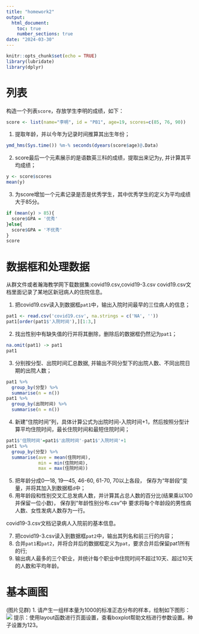 ---
title: "homework2"
output: 
  html_document: 
    toc: true
    number_sections: true
date: "2024-03-30"
---

```{r setup, include=FALSE}
knitr::opts_chunk$set(echo = TRUE)
library(lubridate)
library(dplyr)
```

# 列表

构造一个列表`score`，存放学生李明的成绩，如下：

```{r}
score <- list(name="李明", id = "PB1", age=19, scores=c(85, 76, 90))
```

1. 提取年龄，并以今年为记录时间推算其出生年份；
```{r}
ymd_hms(Sys.time()) %m-% seconds(dyears(score$age)@.Data)
```
2. score最后一个元素展示的是语数英三科的成绩，提取出来记为`y`, 并计算其平均成绩；
```{r}
y <- score$scores
mean(y)
```
3. 为score增加一个元素记录是否是优秀学生，其中优秀学生的定义为平均成绩大于85分。
```{r}
if (mean(y) > 85){
  score$GPA = '优秀'
}else{
  score$GPA = '不优秀'
}
score
```


# 数据框和处理数据
从群文件或者瀚海教学网下载数据集:covid19.csv,covid19-3.csv
covid19.csv文档里面记录了某地区新冠病人的住院信息。

1. 把covid19.csv读入到数据框`pat1`中，输出入院时间最早的三位病人的信息；
```{r}
pat1 <- read.csv('covid19.csv', na.strings = c('NA', ''))
pat1[order(pat1$'入院时间'),][1:3,]
```
2. 找出性别中有缺失值的行并将其删除，删除后的数据框仍然记为`pat1`；
```{r}
na.omit(pat1) -> pat1
pat1
```
3. 分别按分型、出院时间汇总数据, 并输出不同分型下的出院人数、不同出院日期的出院人数；
```{r}
pat1 %>%
  group_by(分型) %>%
  summarise(n = n())
pat1 %>%
  group_by(出院时间) %>%
  summarise(n = n())
```
4. 新建"住院时间"列，具体计算公式为出院时间-入院时间+1，然后按照分型计算平均住院时间，最长住院时间和最短住院时间；
```{r}
pat1$'住院时间'=pat1$'出院时间'-pat1$'入院时间'+1
pat1 %>%
  group_by(分型) %>%
  summarise(ave = mean(住院时间),
            min = min(住院时间),
            max = max(住院时间))
```
5. 把年龄分成0—18, 19—45, 46-60, 61-70, 70以上各段， 保存为“年龄段”变量，并将其加入到数据框`d`中；
6. 用年龄段和性别交叉汇总发病人数，并计算其占总人数的百分比(结果乘以100并保留一位小数)， 保存到“年龄性别分布.csv”中 要求将每个年龄段的男性病人数、女性发病人数存为一行。

covid19-3.csv文档记录病人入院前的基本信息。

7. 把covid19-3.csv读入到数据框`pat2`中，输出其列名和前三行的内容；
8. 合并`pat1`和`pat2`，并将合并后的数据框定义为`pat`，要求合并后保留pat1所有的行;
9. 输出病人最多的三个职业，并统计每个职业中住院时间不超过10天、超过10天的人数和平均年龄。



# 基本画图
(图片见群)
1. 请产生一组样本量为1000的标准正态分布的样本，绘制如下图形：
![](plot.png)
提示：使用layout函数进行页面设置，查看boxplot帮助文档进行参数设置。种子设置为123。